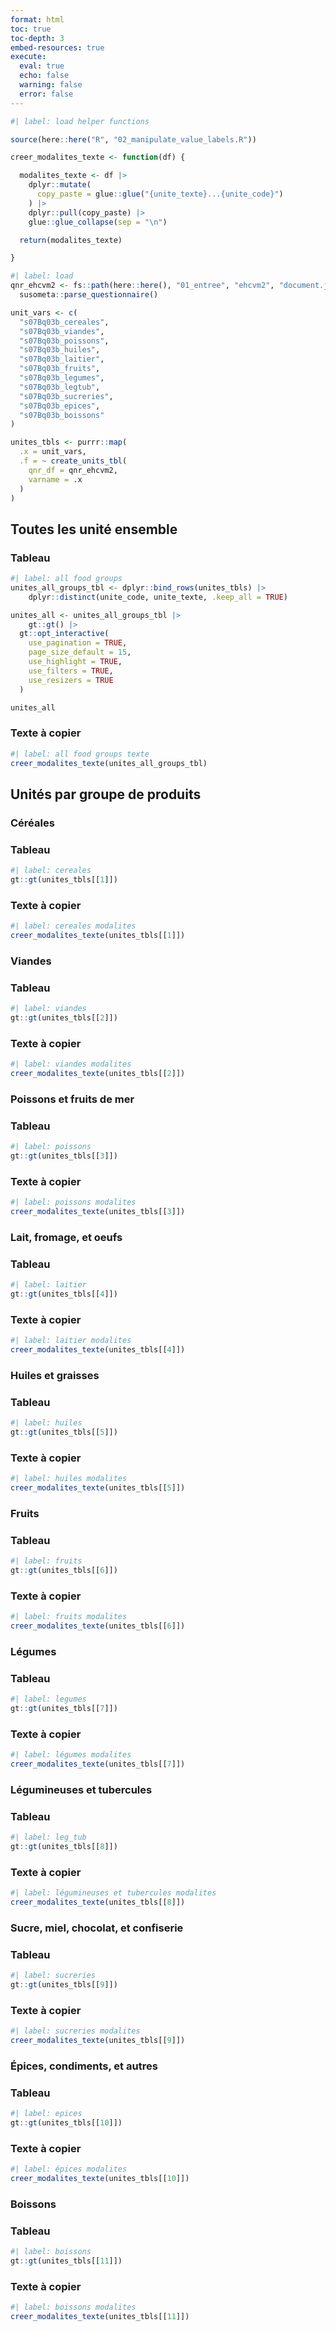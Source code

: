 ```yaml
---
format: html
toc: true
toc-depth: 3
embed-resources: true
execute: 
  eval: true
  echo: false
  warning: false
  error: false
---
```


```r
#| label: load helper functions

source(here::here("R", "02_manipulate_value_labels.R"))

creer_modalites_texte <- function(df) {

  modalites_texte <- df |>
    dplyr::mutate(
      copy_paste = glue::glue("{unite_texte}...{unite_code}")
    ) |>
    dplyr::pull(copy_paste) |>
    glue::glue_collapse(sep = "\n")

  return(modalites_texte)

}

```

```r
#| label: load
qnr_ehcvm2 <- fs::path(here::here(), "01_entree", "ehcvm2", "document.json") |>
  susometa::parse_questionnaire()

unit_vars <- c(
  "s07Bq03b_cereales",
  "s07Bq03b_viandes",
  "s07Bq03b_poissons",
  "s07Bq03b_huiles",
  "s07Bq03b_laitier",
  "s07Bq03b_fruits",
  "s07Bq03b_legumes",
  "s07Bq03b_legtub",
  "s07Bq03b_sucreries",
  "s07Bq03b_epices",
  "s07Bq03b_boissons"
)

unites_tbls <- purrr::map(
  .x = unit_vars,
  .f = ~ create_units_tbl(
    qnr_df = qnr_ehcvm2,
    varname = .x
  )
)
```

## Toutes les unité ensemble

::: {.panel-tabset}

### Tableau

```r
#| label: all food groups
unites_all_groups_tbl <- dplyr::bind_rows(unites_tbls) |>
	dplyr::distinct(unite_code, unite_texte, .keep_all = TRUE)

unites_all <- unites_all_groups_tbl |>
	gt::gt() |>
  gt::opt_interactive(
    use_pagination = TRUE,
    page_size_default = 15,
    use_highlight = TRUE,
    use_filters = TRUE,
    use_resizers = TRUE
  )

unites_all
```

### Texte à copier

```r
#| label: all food groups texte
creer_modalites_texte(unites_all_groups_tbl)
```

:::


## Unités par groupe de produits

### Céréales

::: {.panel-tabset}

### Tableau

```r
#| label: cereales
gt::gt(unites_tbls[[1]])
```

### Texte à copier

```r
#| label: cereales modalites
creer_modalites_texte(unites_tbls[[1]])
```

:::


### Viandes

::: {.panel-tabset}

### Tableau

```r
#| label: viandes
gt::gt(unites_tbls[[2]])
```

### Texte à copier

```r
#| label: viandes modalites
creer_modalites_texte(unites_tbls[[2]])
```

:::

### Poissons et fruits de mer

::: {.panel-tabset}

### Tableau

```r
#| label: poissons
gt::gt(unites_tbls[[3]])
```

### Texte à copier

```r
#| label: poissons modalites
creer_modalites_texte(unites_tbls[[3]])
```

:::

### Lait, fromage, et oeufs

::: {.panel-tabset}

### Tableau

```r
#| label: laitier
gt::gt(unites_tbls[[4]])
```

### Texte à copier

```r
#| label: laitier modalites
creer_modalites_texte(unites_tbls[[4]])
```
:::

### Huiles et graisses

::: {.panel-tabset}

### Tableau

```r
#| label: huiles
gt::gt(unites_tbls[[5]])
```

### Texte à copier

```r
#| label: huiles modalites
creer_modalites_texte(unites_tbls[[5]])
```
:::

### Fruits

::: {.panel-tabset}

### Tableau

```r
#| label: fruits
gt::gt(unites_tbls[[6]])
```

### Texte à copier

```r
#| label: fruits modalites
creer_modalites_texte(unites_tbls[[6]])
```

:::

### Légumes

::: {.panel-tabset}

### Tableau

```r
#| label: legumes
gt::gt(unites_tbls[[7]])
```

### Texte à copier

```r
#| label: légumes modalites
creer_modalites_texte(unites_tbls[[7]])
```

:::

### Légumineuses et tubercules

::: {.panel-tabset}

### Tableau

```r
#| label: leg_tub
gt::gt(unites_tbls[[8]])
```

### Texte à copier

```r
#| label: légumineuses et tubercules modalites
creer_modalites_texte(unites_tbls[[8]])
```

:::

### Sucre, miel, chocolat, et confiserie

::: {.panel-tabset}

### Tableau

```r
#| label: sucreries
gt::gt(unites_tbls[[9]])
```

### Texte à copier

```r
#| label: sucreries modalites
creer_modalites_texte(unites_tbls[[9]])
```

:::

### Épices, condiments, et autres

::: {.panel-tabset}

### Tableau

```r
#| label: epices
gt::gt(unites_tbls[[10]])
```

### Texte à copier

```r
#| label: épices modalites
creer_modalites_texte(unites_tbls[[10]])
```

:::

### Boissons

::: {.panel-tabset}

### Tableau

```r
#| label: boissons
gt::gt(unites_tbls[[11]])
```

### Texte à copier

```r
#| label: boissons modalites
creer_modalites_texte(unites_tbls[[11]])
```

:::
